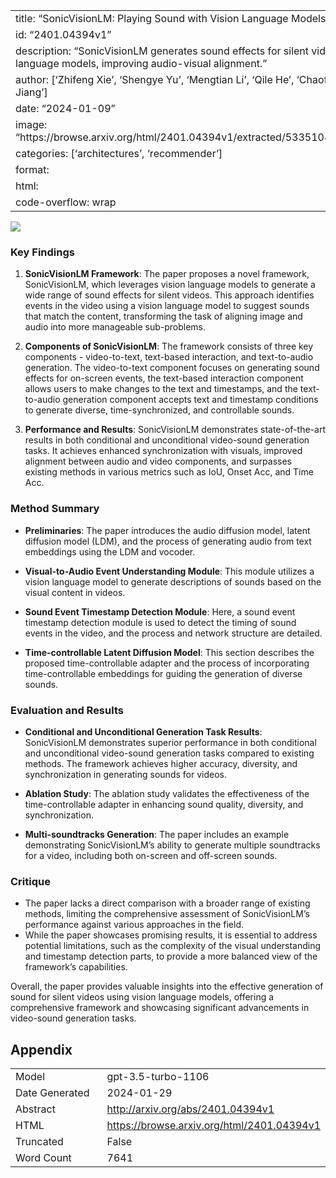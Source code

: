 
---
title: "SonicVisionLM: Playing Sound with Vision Language Models"
id: "2401.04394v1"
description: "SonicVisionLM generates sound effects for silent videos using vision language models, improving audio-visual alignment."
author: ['Zhifeng Xie', 'Shengye Yu', 'Mengtian Li', 'Qile He', 'Chaofeng Chen', 'Yu-Gang Jiang']
date: "2024-01-09"
image: "https://browse.arxiv.org/html/2401.04394v1/extracted/5335104/image/timestamps.png"
categories: ['architectures', 'recommender']
format:
  html:
    code-overflow: wrap
---

![](https://browse.arxiv.org/html/2401.04394v1/extracted/5335104/image/timestamps.png)

### Key Findings

1. **SonicVisionLM Framework**: The paper proposes a novel framework, SonicVisionLM, which leverages vision language models to generate a wide range of sound effects for silent videos. This approach identifies events in the video using a vision language model to suggest sounds that match the content, transforming the task of aligning image and audio into more manageable sub-problems.

2. **Components of SonicVisionLM**: The framework consists of three key components - video-to-text, text-based interaction, and text-to-audio generation. The video-to-text component focuses on generating sound effects for on-screen events, the text-based interaction component allows users to make changes to the text and timestamps, and the text-to-audio generation component accepts text and timestamp conditions to generate diverse, time-synchronized, and controllable sounds.

3. **Performance and Results**: SonicVisionLM demonstrates state-of-the-art results in both conditional and unconditional video-sound generation tasks. It achieves enhanced synchronization with visuals, improved alignment between audio and video components, and surpasses existing methods in various metrics such as IoU, Onset Acc, and Time Acc.

### Method Summary

- **Preliminaries**: The paper introduces the audio diffusion model, latent diffusion model (LDM), and the process of generating audio from text embeddings using the LDM and vocoder.

- **Visual-to-Audio Event Understanding Module**: This module utilizes a vision language model to generate descriptions of sounds based on the visual content in videos.

- **Sound Event Timestamp Detection Module**: Here, a sound event timestamp detection module is used to detect the timing of sound events in the video, and the process and network structure are detailed.

- **Time-controllable Latent Diffusion Model**: This section describes the proposed time-controllable adapter and the process of incorporating time-controllable embeddings for guiding the generation of diverse sounds.

### Evaluation and Results

- **Conditional and Unconditional Generation Task Results**: SonicVisionLM demonstrates superior performance in both conditional and unconditional video-sound generation tasks compared to existing methods. The framework achieves higher accuracy, diversity, and synchronization in generating sounds for videos.

- **Ablation Study**: The ablation study validates the effectiveness of the time-controllable adapter in enhancing sound quality, diversity, and synchronization.

- **Multi-soundtracks Generation**: The paper includes an example demonstrating SonicVisionLM's ability to generate multiple soundtracks for a video, including both on-screen and off-screen sounds.

### Critique

- The paper lacks a direct comparison with a broader range of existing methods, limiting the comprehensive assessment of SonicVisionLM's performance against various approaches in the field.
- While the paper showcases promising results, it is essential to address potential limitations, such as the complexity of the visual understanding and timestamp detection parts, to provide a more balanced view of the framework's capabilities.

Overall, the paper provides valuable insights into the effective generation of sound for silent videos using vision language models, offering a comprehensive framework and showcasing significant advancements in video-sound generation tasks.

## Appendix

|          |          |
|----------|----------|
| Model     | gpt-3.5-turbo-1106       |
| Date Generated     | 2024-01-29       |
| Abstract | [http://arxiv.org/abs/2401.04394v1](http://arxiv.org/abs/2401.04394v1)        |
| HTML     | [https://browse.arxiv.org/html/2401.04394v1](https://browse.arxiv.org/html/2401.04394v1)       |
| Truncated       | False       |
| Word Count       | 7641       |